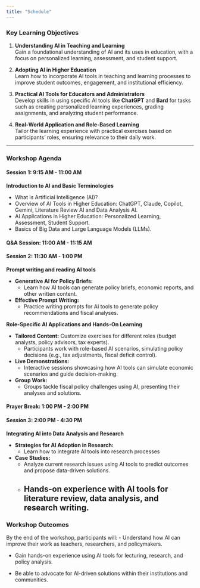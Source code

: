 ---
title: "Schedule"
---

### [**Key Learning Objectives**]{.yellow}

1. **Understanding AI in Teaching and Learning**  
   Gain a foundational understanding of AI and its uses in education, with a focus on personalized learning, assessment, and student support.
   

2. **Adopting AI in Higher Education**  
   Learn how to incorporate AI tools in teaching and learning processes to improve student outcomes, engagement, and institutional efficiency.

3. **Practical AI Tools for Educators and Administrators**  
   Develop skills in using specific AI tools like **ChatGPT** and **Bard** for tasks such as creating personalized learning experiences, grading assignments, and analyzing student performance.

4. **Real-World Application and Role-Based Learning**  
   Tailor the learning experience with practical exercises based on participants’ roles, ensuring relevance to their daily work.

---

### [**Workshop Agenda**]{.yellow}

#### **Session 1: 9:15 AM - 11:00 AM**
**Introduction to AI and Basic Terminologies**

- What is Artificial Intelligence (AI)?
- Overview of AI Tools in Higher Education: ChatGPT, Claude, Copilot, Gemini, Literature Review AI and Data Analysis AI.
- AI Applications in Higher Education: Personalized Learning, Assessment, Student Support.
- Basics of Big Data and Large Language Models (LLMs).

#### **Q&A Session: 11:00 AM - 11:15 AM**

#### **Session 2: 11:30 AM - 1:00 PM**

**Prompt writing and reading AI tools**

- **Generative AI for Policy Briefs:**  
   - Learn how AI tools can generate policy briefs, economic reports, and other written content. 
   
- **Effective Prompt Writing:**  
   - Practice writing prompts for AI tools to generate policy recommendations and fiscal analyses. 




**Role-Specific AI Applications and Hands-On Learning**

- **Tailored Content:** Customize exercises for different roles (budget analysts, policy advisors, tax experts).  
   - Participants work with role-based AI scenarios, simulating policy decisions (e.g., tax adjustments, fiscal deficit control).
- **Live Demonstrations:**  
   - Interactive sessions showcasing how AI tools can simulate economic scenarios and guide decision-making.
- **Group Work:**  
   - Groups tackle fiscal policy challenges using AI, presenting their analyses and solutions.

#### **Prayer Break: 1:00 PM - 2:00 PM**

#### **Session 3: 2:00 PM - 4:30 PM**

**Integrating AI into Data Analysis and Research**

- **Strategies for AI Adoption in Research:**  
   - Learn how to integrate AI tools into research processes
- **Case Studies:**
   - Analyze current research issues using AI tools to predict outcomes and propose data-driven solutions.
   - Hands-on experience with AI tools for literature review, data analysis, and research writing.
---

### [**Workshop Outcomes**]{.yellow}

By the end of the workshop, participants will: 
- Understand how AI can improve their work as teachers, researchers, and policymakers.

- Gain hands-on experience using AI tools for lecturing, research, and policy analysis. 

- Be able to advocate for AI-driven solutions within their institutions and communities.

